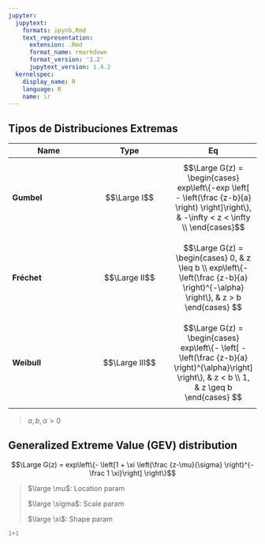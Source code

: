 ```yaml
---
jupyter:
  jupytext:
    formats: ipynb,Rmd
    text_representation:
      extension: .Rmd
      format_name: rmarkdown
      format_version: '1.2'
      jupytext_version: 1.4.2
  kernelspec:
    display_name: R
    language: R
    name: ir
---
```


## Tipos de Distribuciones Extremas


|Name|Type|Eq|
|--|--|--|
|**Gumbel**|$$\Large I$$|$$\Large G(z) =
\begin{cases}
    exp\left\{-exp \left[ - \left(\frac {z-b}{a} \right) \right]\right\}, & -\infty < z < \infty \\
\end{cases}$$|
|**Fréchet**|$$\Large II$$|$$\Large G(z) = 
\begin{cases}
    0, & z \leq b \\
    exp\left\{- \left(\frac {z-b}{a} \right)^{-\alpha} \right\}, & z > b
\end{cases} $$|
|**Weibull**|$$\Large III$$|$$\Large G(z) = 
\begin{cases}
    exp\left\{- \left[ - \left(\frac {z-b}{a} \right)^{\alpha}\right] \right\}, & z < b \\
    1,  & z \geq b
\end{cases} $$|


> $a,b,\alpha > 0$


## Generalized Extreme Value (GEV) distribution


$$\Large G(z) =  exp\left\{- \left[1 + \xi \left(\frac {z-\mu}{\sigma} \right)^{- \frac 1 \xi}\right] \right\}$$


>$\large \mu$: Location param 
>
>$\large \sigma$: Scale param 
>
>$\large \xi$: Shape param 

```r
1+1
```

```r

```

```r

```
